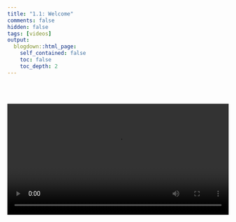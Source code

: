 ```yaml
---
title: "1.1: Welcome"
comments: false
hidden: false
tags: [videos]
output: 
  blogdown::html_page: 
    self_contained: false
    toc: false
    toc_depth: 2
---
```


<br><br>

<video controls style="width: 100%;"> 
<source src="https://github.com/tidy-MN/R-camp-videos/raw/main/videos/Day1/01-1-welcome.webm" type="video/webm">

<track src="https://github.com/tidy-MN/R-camp-videos/raw/main/videos/Day1/01-1-welcome_en_us.vtt" label="English" kind="captions" srclang="en-us" default >

</video>